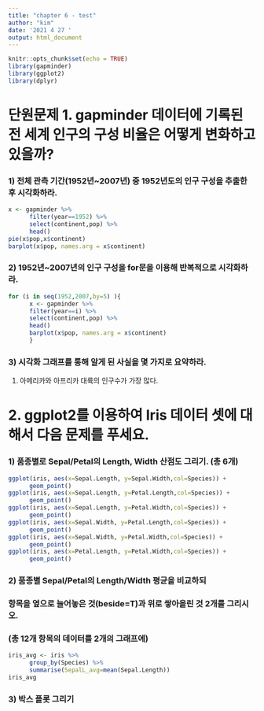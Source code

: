 ```yaml
---
title: "chapter 6 - test"
author: "kim"
date: '2021 4 27 '
output: html_document
---
```


```r
knitr::opts_chunk$set(echo = TRUE)
library(gapminder)
library(ggplot2)
library(dplyr)
```
# 단원문제 1. gapminder 데이터에 기록된 전 세계 인구의 구성 비율은 어떻게 변화하고 있을까?
### 1) 전체 관측 기간(1952년~2007년) 중 1952년도의 인구 구성을 추출한 후 시각화하라.
```r
x <- gapminder %>%
      filter(year==1952) %>%
      select(continent,pop) %>%
      head()
pie(x$pop,x$continent)
barplot(x$pop, names.arg = x$continent)
```

### 2) 1952년~2007년의 인구 구성을 for문을 이용해 반복적으로 시각화하라.
```r
for (i in seq(1952,2007,by=5) ){
      x <- gapminder %>%
      filter(year==i) %>%
      select(continent,pop) %>%
      head()
      barplot(x$pop, names.arg = x$continent)
      }

```

### 3) 시각화 그래프를 통해 알게 된 사실을 몇 가지로 요약하라.
1. 아메리카와 아프리카 대륙의 인구수가 가장 많다.

# 2. ggplot2를 이용하여 Iris 데이터 셋에 대해서 다음 문제를 푸세요.
### 1) 품종별로 Sepal/Petal의 Length, Width 산점도 그리기. (총 6개)
```r
ggplot(iris, aes(x=Sepal.Length, y=Sepal.Width,col=Species)) +
      geom_point()
ggplot(iris, aes(x=Sepal.Length, y=Petal.Length,col=Species)) +
      geom_point()
ggplot(iris, aes(x=Sepal.Length, y=Petal.Width,col=Species)) +
      geom_point()
ggplot(iris, aes(x=Sepal.Width, y=Petal.Length,col=Species)) +
      geom_point()
ggplot(iris, aes(x=Sepal.Width, y=Petal.Width,col=Species)) +
      geom_point()
ggplot(iris, aes(x=Petal.Length, y=Petal.Width,col=Species)) +
      geom_point()
```

### 2) 품종별 Sepal/Petal의 Length/Width 평균을 비교하되
### 항목을 옆으로 늘어놓은 것(beside=T)과 위로 쌓아올린 것 2개를 그리시오. 
### (총 12개 항목의 데이터를 2개의 그래프에)
```r
iris_avg <- iris %>%
      group_by(Species) %>%
      summarise(SepalL_avg=mean(Sepal.Length))
iris_avg
```



### 3) 박스 플롯 그리기
```r

```


